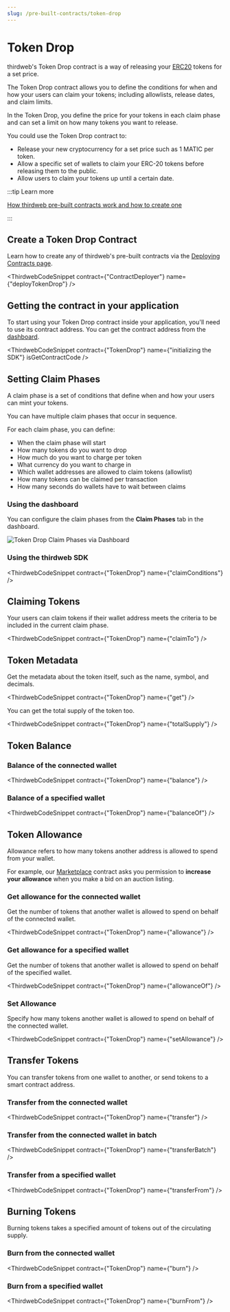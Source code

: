 ```yaml
---
slug: /pre-built-contracts/token-drop
---
```



# Token Drop

thirdweb's Token Drop contract is a way of releasing your [ERC20](https://eips.ethereum.org/EIPS/eip-20) tokens for a set price.

The Token Drop contract allows you to define the conditions for when and how your users can claim your tokens;
including allowlists, release dates, and claim limits.

In the Token Drop, you define the price for your tokens in each claim phase and can set a limit on how many tokens you want to release.

You could use the Token Drop contract to:

- Release your new cryptocurrency for a set price such as 1 MATIC per token.
- Allow a specific set of wallets to claim your ERC-20 tokens before releasing them to the public.
- Allow users to claim your tokens up until a certain date.

:::tip Learn more

[How thirdweb pre-built contracts work and how to create one](/pre-built-contracts)

:::

## Create a Token Drop Contract

Learn how to create any of thirdweb's pre-built contracts via the [Deploying Contracts page](/getting-started/deploying-contracts).

<ThirdwebCodeSnippet contract={"ContractDeployer"} name={"deployTokenDrop"} />

## Getting the contract in your application

To start using your Token Drop contract inside your application, you'll need to use its contract address. You can get the contract address from the [dashboard](https://thirdweb.com/dashboard).

<ThirdwebCodeSnippet
  contract={"TokenDrop"}
  name={"initializing the SDK"}
  isGetContractCode
/>

## Setting Claim Phases

A claim phase is a set of conditions that define when and how your users can mint your tokens.

You can have multiple claim phases that occur in sequence.

For each claim phase, you can define:

- When the claim phase will start
- How many tokens do you want to drop
- How much do you want to charge per token
- What currency do you want to charge in
- Which wallet addresses are allowed to claim tokens (allowlist)
- How many tokens can be claimed per transaction
- How many seconds do wallets have to wait between claims

### Using the dashboard

You can configure the claim phases from the **Claim Phases** tab in the dashboard.

![Token Drop Claim Phases via Dashboard](../assets/token-drop-claim-phases.png)

### Using the thirdweb SDK

<ThirdwebCodeSnippet contract={"TokenDrop"} name={"claimConditions"} />

## Claiming Tokens

Your users can claim tokens if their wallet address meets the criteria to be included in the current claim phase.

<ThirdwebCodeSnippet contract={"TokenDrop"} name={"claimTo"} />

## Token Metadata

Get the metadata about the token itself, such as the name, symbol, and decimals.

<ThirdwebCodeSnippet contract={"TokenDrop"} name={"get"} />

You can get the total supply of the token too.

<ThirdwebCodeSnippet contract={"TokenDrop"} name={"totalSupply"} />

## Token Balance

### Balance of the connected wallet

<ThirdwebCodeSnippet contract={"TokenDrop"} name={"balance"} />

### Balance of a specified wallet

<ThirdwebCodeSnippet contract={"TokenDrop"} name={"balanceOf"} />

## Token Allowance

Allowance refers to how many tokens another address is allowed to spend from your wallet.

For example, our [Marketplace](/pre-built-contracts/marketplace) contract asks you permission to **increase your allowance** when you make a bid on an auction listing.

### Get allowance for the connected wallet

Get the number of tokens that another wallet is allowed to spend on behalf of the connected wallet.

<ThirdwebCodeSnippet contract={"TokenDrop"} name={"allowance"} />

### Get allowance for a specified wallet

Get the number of tokens that another wallet is allowed to spend on behalf of the specified wallet.

<ThirdwebCodeSnippet contract={"TokenDrop"} name={"allowanceOf"} />

### Set Allowance

Specify how many tokens another wallet is allowed to spend on behalf of the connected wallet.

<ThirdwebCodeSnippet contract={"TokenDrop"} name={"setAllowance"} />

## Transfer Tokens

You can transfer tokens from one wallet to another, or send tokens to a smart contract address.

### Transfer from the connected wallet

<ThirdwebCodeSnippet contract={"TokenDrop"} name={"transfer"} />

### Transfer from the connected wallet in batch

<ThirdwebCodeSnippet contract={"TokenDrop"} name={"transferBatch"} />

### Transfer from a specified wallet

<ThirdwebCodeSnippet contract={"TokenDrop"} name={"transferFrom"} />

## Burning Tokens

Burning tokens takes a specified amount of tokens out of the circulating supply.

### Burn from the connected wallet

<ThirdwebCodeSnippet contract={"TokenDrop"} name={"burn"} />

### Burn from a specified wallet

<ThirdwebCodeSnippet contract={"TokenDrop"} name={"burnFrom"} />
